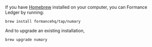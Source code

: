 If you have [Homebrew](https://brew.sh/) installed on your computer, you can Formance Ledger by running:

```shell
brew install formancehq/tap/numary
```

And to upgrade an existing installation,

```shell
brew upgrade numary
```